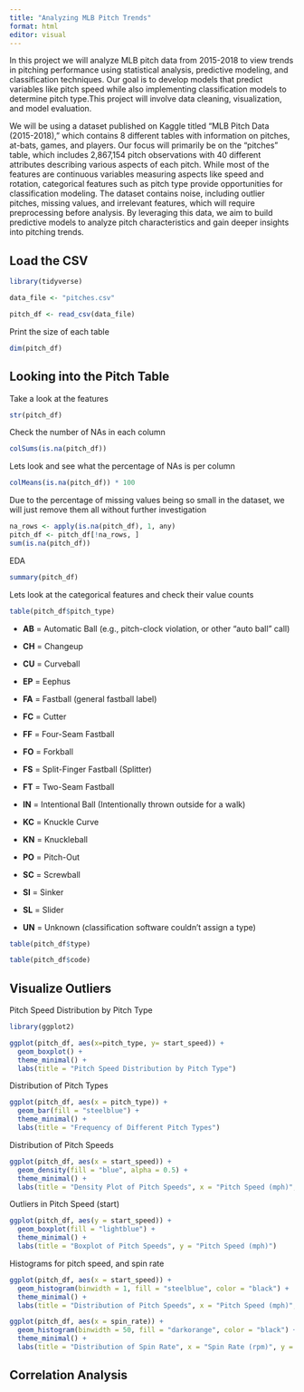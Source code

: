 ```yaml
---
title: "Analyzing MLB Pitch Trends"
format: html
editor: visual
---
```


In this project we will analyze MLB pitch data from 2015-2018 to view trends in pitching performance using statistical analysis, predictive modeling, and classification techniques. Our goal is to develop models that predict variables like pitch speed while also implementing classification models to determine pitch type.This project will involve data cleaning, visualization, and model evaluation.

We will be using a dataset published on Kaggle titled “MLB Pitch Data (2015-2018),” which contains 8 different tables with information on pitches, at-bats, games, and players. Our focus will primarily be on the “pitches” table, which includes 2,867,154 pitch observations with 40 different attributes describing various aspects of each pitch. While most of the features are continuous variables measuring aspects like speed and rotation, categorical features such as pitch type provide opportunities for classification modeling. The dataset contains noise, including outlier pitches, missing values, and irrelevant features, which will require preprocessing before analysis. By leveraging this data, we aim to build predictive models to analyze pitch characteristics and gain deeper insights into pitching trends.

## Load the CSV

```r
library(tidyverse)

data_file <- "pitches.csv"

pitch_df <- read_csv(data_file)
```

Print the size of each table

```r
dim(pitch_df)
```

## Looking into the Pitch Table

Take a look at the features

```r
str(pitch_df)
```

Check the number of NAs in each column

```r
colSums(is.na(pitch_df))
```

Lets look and see what the percentage of NAs is per column

```r
colMeans(is.na(pitch_df)) * 100  
```

Due to the percentage of missing values being so small in the dataset, we will just remove them all without further investigation

```r
na_rows <- apply(is.na(pitch_df), 1, any)
pitch_df <- pitch_df[!na_rows, ]
sum(is.na(pitch_df))
```

EDA

```r
summary(pitch_df)
```

Lets look at the categorical features and check their value counts

```r
table(pitch_df$pitch_type)
```

-   **AB** = Automatic Ball (e.g., pitch-clock violation, or other “auto ball” call)

-   **CH** = Changeup

-   **CU** = Curveball

-   **EP** = Eephus

-   **FA** = Fastball (general fastball label)

-   **FC** = Cutter

-   **FF** = Four-Seam Fastball

-   **FO** = Forkball

-   **FS** = Split-Finger Fastball (Splitter)

-   **FT** = Two-Seam Fastball

-   **IN** = Intentional Ball (Intentionally thrown outside for a walk)

-   **KC** = Knuckle Curve

-   **KN** = Knuckleball

-   **PO** = Pitch-Out

-   **SC** = Screwball

-   **SI** = Sinker

-   **SL** = Slider

-   **UN** = Unknown (classification software couldn’t assign a type)

```r
table(pitch_df$type)
```

```r
table(pitch_df$code)
```

## Visualize Outliers

Pitch Speed Distribution by Pitch Type

```r
library(ggplot2)

ggplot(pitch_df, aes(x=pitch_type, y= start_speed)) +
  geom_boxplot() +
  theme_minimal() +
  labs(title = "Pitch Speed Distribution by Pitch Type")
```

Distribution of Pitch Types

```r
ggplot(pitch_df, aes(x = pitch_type)) +
  geom_bar(fill = "steelblue") +
  theme_minimal() +
  labs(title = "Frequency of Different Pitch Types")
```

Distribution of Pitch Speeds

```r
ggplot(pitch_df, aes(x = start_speed)) +
  geom_density(fill = "blue", alpha = 0.5) +
  theme_minimal() +
  labs(title = "Density Plot of Pitch Speeds", x = "Pitch Speed (mph)", y = "Density")
```

Outliers in Pitch Speed (start)

```r
ggplot(pitch_df, aes(y = start_speed)) +
  geom_boxplot(fill = "lightblue") +
  theme_minimal() +
  labs(title = "Boxplot of Pitch Speeds", y = "Pitch Speed (mph)")
```

Histograms for pitch speed, and spin rate

```r
ggplot(pitch_df, aes(x = start_speed)) +
  geom_histogram(binwidth = 1, fill = "steelblue", color = "black") +
  theme_minimal() +
  labs(title = "Distribution of Pitch Speeds", x = "Pitch Speed (mph)", y = "Count")

ggplot(pitch_df, aes(x = spin_rate)) +
  geom_histogram(binwidth = 50, fill = "darkorange", color = "black") +
  theme_minimal() +
  labs(title = "Distribution of Spin Rate", x = "Spin Rate (rpm)", y = "Count")
```

## Correlation Analysis

